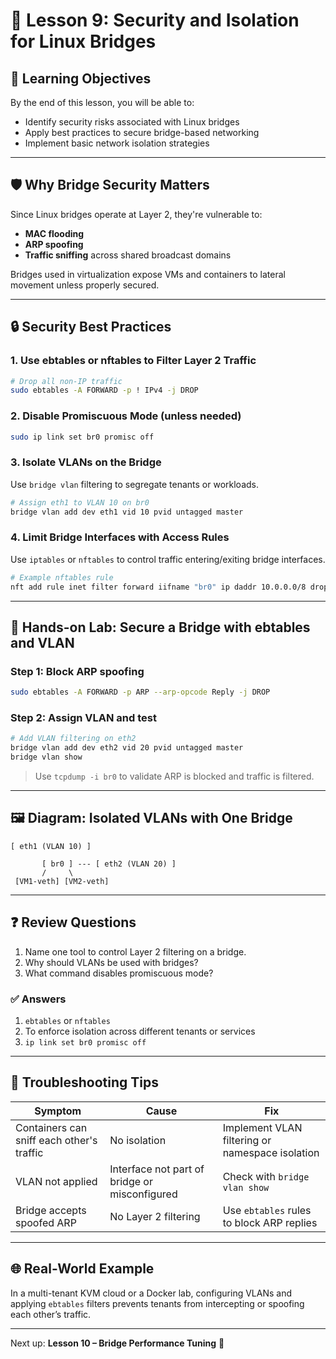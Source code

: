 # 🧠 Lesson 9: Security and Isolation for Linux Bridges

## 🎯 Learning Objectives

By the end of this lesson, you will be able to:

- Identify security risks associated with Linux bridges
- Apply best practices to secure bridge-based networking
- Implement basic network isolation strategies

---

## 🛡️ Why Bridge Security Matters

Since Linux bridges operate at Layer 2, they're vulnerable to:

- **MAC flooding**
- **ARP spoofing**
- **Traffic sniffing** across shared broadcast domains

Bridges used in virtualization expose VMs and containers to lateral movement unless properly secured.

---

## 🔒 Security Best Practices

### 1. Use ebtables or nftables to Filter Layer 2 Traffic

```bash
# Drop all non-IP traffic
sudo ebtables -A FORWARD -p ! IPv4 -j DROP
```

### 2. Disable Promiscuous Mode (unless needed)

```bash
sudo ip link set br0 promisc off
```

### 3. Isolate VLANs on the Bridge

Use `bridge vlan` filtering to segregate tenants or workloads.

```bash
# Assign eth1 to VLAN 10 on br0
bridge vlan add dev eth1 vid 10 pvid untagged master
```

### 4. Limit Bridge Interfaces with Access Rules

Use `iptables` or `nftables` to control traffic entering/exiting bridge interfaces.

```bash
# Example nftables rule
nft add rule inet filter forward iifname "br0" ip daddr 10.0.0.0/8 drop
```

---

## 🧪 Hands-on Lab: Secure a Bridge with ebtables and VLAN

### Step 1: Block ARP spoofing

```bash
sudo ebtables -A FORWARD -p ARP --arp-opcode Reply -j DROP
```

### Step 2: Assign VLAN and test

```bash
# Add VLAN filtering on eth2
bridge vlan add dev eth2 vid 20 pvid untagged master
bridge vlan show
```

> Use `tcpdump -i br0` to validate ARP is blocked and traffic is filtered.

---

## 🖼️ Diagram: Isolated VLANs with One Bridge

```
[ eth1 (VLAN 10) ]
        
       [ br0 ] --- [ eth2 (VLAN 20) ]
       /     \
 [VM1-veth] [VM2-veth]
```

---

## ❓ Review Questions

1. Name one tool to control Layer 2 filtering on a bridge.
2. Why should VLANs be used with bridges?
3. What command disables promiscuous mode?

### ✅ Answers

1. `ebtables` or `nftables`
2. To enforce isolation across different tenants or services
3. `ip link set br0 promisc off`

---

## 🧯 Troubleshooting Tips

| Symptom | Cause | Fix |
|--------|--------|-----|
| Containers can sniff each other's traffic | No isolation | Implement VLAN filtering or namespace isolation |
| VLAN not applied | Interface not part of bridge or misconfigured | Check with `bridge vlan show` |
| Bridge accepts spoofed ARP | No Layer 2 filtering | Use `ebtables` rules to block ARP replies |

---

## 🌐 Real-World Example

In a multi-tenant KVM cloud or a Docker lab, configuring VLANs and applying `ebtables` filters prevents tenants from intercepting or spoofing each other’s traffic.

---

Next up: **Lesson 10 – Bridge Performance Tuning** 🚀
